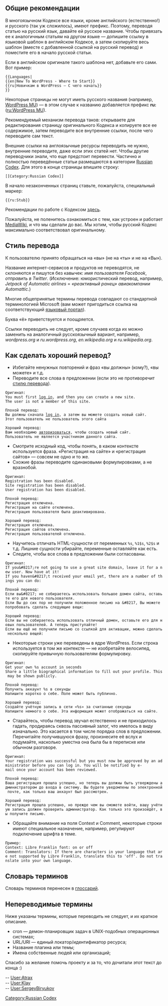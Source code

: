 == Общие рекомендации ==

В многоязычном Кодексе все языки, кроме английского (естественно!) и русского (так уж сложилось), имеют префикс. Поэтому, переводя статью на русский язык, давайте ей русское название. Чтобы привязать ее к аналогичным статьям на другом языке — допишите ссылку в языковой шаблон в английском Кодексе, а затем скопируйте весь шаблон (вместе с добавленной ссылкой на русский перевод) и поместите его в начало русской статьи.

Если в английском оригинале такого шаблона нет, добавьте его сами. Вот пример:
<pre>
{{Languages|
{{en|New To WordPress - Where to Start}}
{{ru|Новичкам в WordPress — С чего начать}}
}}
</pre>

Некоторые страницы не могут иметь русского названия (например, [[WordPress MU]]) — в этом случае к названию добавляется префикс <b>ru:</b> ([[ru:WordPress MU]]). 

Рекомендуемый механизм перевода таков: открываете для редактирования страницу оригинального Кодекса и копируете все ее содержимое, затем переводите все внутренние ссылки, после чего переводите сам текст. 

Внешние ссылки на англоязычные ресурсы переводить не нужно, внутренние переводите, даже если этих статей нет. Чтобы другие переводчики знали, что еще предстоит перевести. Частично и полностью переведённые статьи размещаются в категории [http://codex.wordpress.org/Category:Russian_Codex Russian Codex]. Для этого в конце страницы впишите строку:
<pre>
[[Category:Russian Codex]]
</pre>

В начало незаконченных страниц ставьте, пожалуйста, специальный маркер:
<pre>
{{ru:Stub}}
</pre>

Рекомендации по работе с Кодексом [[Codex:Guidelines|здесь]].

Пожалуйста, не поленитесь ознакомиться с тем, как устроен и работает [http://mediawiki.org MediaWiki], и что мы сделали до вас. Мы хотим, чтобы русский Кодекс максимально соответствовал оригинальному. 

== Стиль перевода ==
К пользователю принято обращаться на «вы» (не на «ты» и не на «Вы»).

Название интернет-сервисов и продуктов не переводятся, не склоняются и пишутся без кавычек: ''имя пользователя Facebook'', ''отправить в Twitter''. (Исключение: юмористический перевод, например, ''Jetpack of Automatic airlines'' = ''«реактивный ранец» авиакомпании Automattic''.)

Многие общепринятые термины перевода совпадают со стандартной терминологией Microsoft (вам может пригодиться ссылка на соответствующий [https://www.microsoft.com/ru-ru/Language языковый портал]).

Буква «ё» приветствуется и поощряется.

Ссылки переводить не следует, кроме случаев когда их можно заменить на аналогичный русскоязычный вариант, например, ''wordpress.org'' и ''ru.wordpress.org'', ''en.wikipedia.org'' и ''ru.wikipedia.org''.

== Как сделать хороший перевод? ==

* Избегайте ненужных повторений и фраз «вы должны» (кому?), «вы можете» и т.д.
* Переводите все слова в предложении (если это не противоречит [[#Стиль_перевода|стилю перевода]]).

 Оригинал:
 You must first <a href="%s">log in</a>, and then you can create a new site.
 The user is not a member of this site.

 Плохой перевод:
 Вы должны сначала <a href="%s">log in</a>, а затем вы можете создать новый сайт.
 Этот пользователь не пользователь этого сайта

 Хороший перевод:
 Вам необходимо <a href="%s">авторизоваться</a>, чтобы создать новый сайт.
 Пользователь не является участником данного сайта.

* Смотрите исходный код, чтобы понять, в каком контексте используется фраза. «Регистрация на сайте» и «регистрация сайтов» — совсем не одно и то же.
* Схожие фразы переводите одинаковыми формулировками, а не вразнобой.

 Оригинал:
 Registration has been disabled.
 Site registration has been disabled.
 User registration has been disabled.

 Плохой перевод:
 Регистрация отключена.
 Регистрация на сайте отключена.
 Регистрация пользователя была деактивирована.

 Хороший перевод:
 Регистрация отключена.
 Регистрация сайтов отключена.
 Регистрация пользователей отключена.

* Научитесь отличать HTML-сущности от переменных <tt>%s</tt>, <tt>%1$s</tt>, <tt>%2$s</tt> и т.д. Лишние сущности убирайте, переменные оставляйте как есть.
* Следите, чтобы все слова в предложении были согласованы.

 Оригинал:
 If you&amp;#8217;re not going to use a great site domain, leave it for a new user. Now have at it!
 If you haven&amp;#8217;t received your email yet, there are a number of things you can do:

 Плохой перевод:
 Если вы&amp;#8217; не собираетесь использовать большое домен сайта, оставьте его для нового пользователя.
 Если Вы до сих пор не получили положенное письмо на &amp;#8217, Вы можете попробовать сделать следующие вещи:

 Хороший перевод:
 Если вы не собираетесь использовать отличный домен, оставьте его для новых пользователей. А теперь приступайте!
 Если вы ещё не получили письмо со ссылкой для активации, можно сделать несколько вещей:

* Некоторые строки уже переведены в ядре WordPress. Если строка используется в том же контексте — не изобретайте велосипед, скопируйте привычную пользователям формулировку.

 Оригинал:
 Get your own %s account in seconds
 Share a little biographical information to fill out your profile. This may be shown publicly.

 Плохой перевод:
 Получить аккаунт %s в секунды
 Напишите коротко о себе. Поле может быть публично.

 Хороший перевод:
 Создайте учётную запись в сети «%s» за считанные секунды
 Напишите немного о себе. Эта информация может отображаться на сайте.

* Старайтесь, чтобы перевод звучал естественно и не приходилось гадать, продираясь сквозь пассивный залог, что имелось в виду изначально. Это касается в том числе порядка слов в предложении. Перечитайте получившуюся фразу, произнесите её вслух и подумайте, насколько уместна она была бы в переписке или обычном разговоре.

 Оригинал:
 Your registration was successful but you must now be approved by an administrator before you can log in. You will be notified by e-mail once your account has been reviewed.

 Плохой перевод:
 Ваша регистрация прошла успешно, но теперь вы должны быть утверждены администратором до входа в систему. Вы будете уведомлены по электронной почте, как только ваш аккаунт был рассмотрен.

 Хороший перевод:
 Регистрация прошла успешно, но прежде чем вы сможете войти, вашу учётную запись должен проверить администратор. Как только это произойдёт, вы получите письмо.

* Обращайте внимание на поля Context и Comment, некоторые строки имеют специальное назначение, например, регулируют подключение шрифта в теме.

 Пример:
 Context: Libre Franklin font: on or off
 Comment: Translators: If there are characters in your language that are not supported by Libre Franklin, translate this to 'off'. Do not translate into your own language.

== Словарь терминов ==

Словарь терминов перенесен в [https://translate.wordpress.org/locale/ru/default/glossary глоссарий].

== Непереводимые термины ==

Ниже указаны термины, которые переводить не следует, и их краткое описание.

* cron — демон-планировщик задач в UNIX-подобных операционных системах;
* URL/URI — единый локатор/идентификатор ресурса;
* Название плагина или темы;
* Имена собственные людей или организаций;

Спасибо за желание помочь проекту и за то, что дочитали этот текст до конца :)

-- [[User:Atrax]]<br />
-- [[User:Klay]]<br />
-- [[User:SergeyBiryukov]]

[[Category:Russian Codex]]